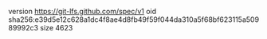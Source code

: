 version https://git-lfs.github.com/spec/v1
oid sha256:e39d5e12c628a1dc4f8ae4d8fb49f59f044da310a5f68bf623115a50989992c3
size 4623

